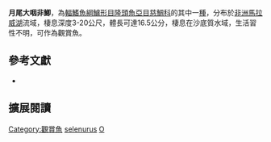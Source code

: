 {{Speciesbox
| name = 月尾大咽非鯽
| status = LC
| status_system = IUCN3.1
| image = 
| image_width = 260px
| image_caption = 
| genus = Otopharynx
| species = selenurus
| authority = {{le|查爾斯·塔特·里根|Charles Tate Regan|Regan}}, 1922
| synonyms = *''Cyrtocara selenura''<br /><small>Regan, 1922</small>
*''Haplochromis selenurus''<br /><small>Regan, 1922</small>
}}
'''月尾大咽非鯽'''，為[[輻鰭魚綱|輻鰭魚綱]][[鱸形目|鱸形目]][[隆頭魚亞目|隆頭魚亞目]][[慈鯛科|慈鯛科]]的其中一[[種|種]]，分布於[[非洲|非洲]][[馬拉威湖|馬拉威湖]]流域，棲息深度3-20公尺，體長可達16.5公分，棲息在沙底質水域，生活習性不明，可作為觀賞魚。

== 參考文獻 ==
*{{FishBase_species|genus=Otopharynx|species=selenurus|year=2013|month=4}}

== 擴展閱讀 ==
{{refbegin}}
{{wikispecies-inline|Otopharynx selenurus|月尾大咽非鯽}}
{{refend}}
{{Taxonbar|from=Q3317905}}

[[Category:觀賞魚|Category:觀賞魚]]
[[Category:大咽非鯽屬|selenurus]]
[[Category:1922年描述的魚類|O]]


{{鱸形目小作品}}